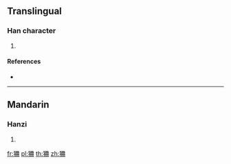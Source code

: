 ==Translingual==

===Han character===
{{Han char|rn=94|rad=犬|as=06|sn=9|four=47250|canj=KHBTT}}

# {{defn|Han|sort=犬06}}

====References====
* {{Han ref|kx=0710.230|dkj=20380|dj=1122.210|hdz=21344.040|uh=72E6|ud=29414|bh=CFC4|bd=53188}}

----

==Mandarin==

===Hanzi===
{{cmn-hanzi|pin=[[kuài]] ([[kuai4]]), [[shān]] ([[shan1]])|wg=k'uai<sup>4</sup>, shan<sup>1</sup>}}

# {{defn|lang=cmn|sort=犬06}}

[[fr:狦]]
[[pl:狦]]
[[th:狦]]
[[zh:狦]]